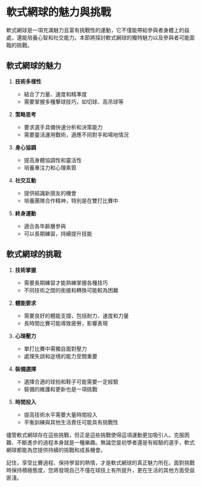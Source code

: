 # 軟式網球的魅力與挑戰

軟式網球是一項充滿魅力且富有挑戰性的運動，它不僅能帶給參與者身體上的益處，還能培養心智和社交能力。本節將探討軟式網球的獨特魅力以及參與者可能面臨的挑戰。

## 軟式網球的魅力

1. **技術多樣性**
   - 結合了力量、速度和精準度
   - 需要掌握多種擊球技巧，如切球、高吊球等

2. **策略思考**
   - 要求選手具備快速分析和決策能力
   - 需要靈活運用戰術，適應不同對手和場地情況

3. **身心協調**
   - 提高身體協調性和靈活性
   - 培養專注力和心理素質

4. **社交互動**
   - 提供結識新朋友的機會
   - 培養團隊合作精神，特別是在雙打比賽中

5. **終身運動**
   - 適合各年齡層參與
   - 可以長期練習，持續提升技能

## 軟式網球的挑戰

1. **技術掌握**
   - 需要長期練習才能熟練掌握各種技巧
   - 不同技術之間的銜接和轉換可能較為困難

2. **體能要求**
   - 需要良好的體能支撐，包括耐力、速度和力量
   - 長時間比賽可能導致疲勞，影響表現

3. **心理壓力**
   - 單打比賽中需獨自面對壓力
   - 處理失誤和逆境的能力至關重要

4. **裝備選擇**
   - 選擇合適的球拍和鞋子可能需要一定經驗
   - 裝備的維護和更新也是一項挑戰

5. **時間投入**
   - 提高技術水平需要大量時間投入
   - 平衡訓練與其他生活責任可能具有挑戰性

儘管軟式網球存在這些挑戰，但正是這些挑戰使得這項運動更加吸引人。克服困難、不斷進步的過程本身就是一種樂趣。無論您是初學者還是有經驗的選手，軟式網球都能為您提供持續的挑戰和成長機會。

記住，享受比賽過程、保持學習的熱情，才是軟式網球的真正魅力所在。面對挑戰時保持積極態度，您將發現自己不僅在球技上有所提升，更在生活的其他方面受益匪淺。
